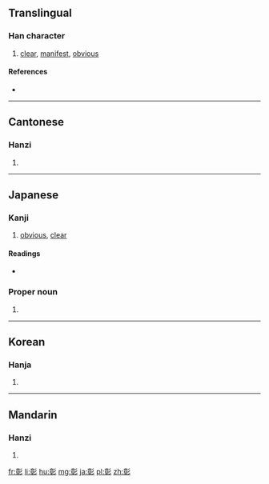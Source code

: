 ==Translingual==

===Han character===
{{Han char|rn=59|rad=彡|as=11|sn=14|four=0242<sub>2</sub>|canj=卜十竹竹竹 (YJHHH)}}

# [[clear]], [[manifest]], [[obvious]]

====References====
* {{Han ref|kx=0364.150|dkj=10015|dj=0684.010|hdz=20857.010|uh=5F70|ud=24432|bh=B9FC|bd=47612}}

----

==Cantonese==

===Hanzi===
{{yue-hanzi|jyut=|y=jeung1}}

# {{defn|lang=yue|sort=彡11}}

----

==Japanese==

===Kanji===
{{ja-kanji|grade=c|rs=彡11}}

# [[obvious]], [[clear]]

====Readings====
* {{ja-readings|goon=[[しょう]] (shō)|kanon=[[しょう]] (shō)|kun=[[あや]] (aya), [[あきらか]] (akiraka), [[あらわれる]] (arawareru)}}
<!-- not in my sources: |on=[[そう]] (sō) -->
===Proper noun===
{{ja-pos|あきら|proper}} 

# {{given name|male|lang=ja|sort=あきら}}

----

==Korean==

===Hanja===
{{ko-hanja|hangeul=[[창]]|eumhun=|rv=chang|mr=ch'ang|y=chang}}

# {{defn|lang=ko|sort=彡11}}

----

==Mandarin==

===Hanzi===
{{cmn-hanzi|pin=[[zhāng]] ([[zhang1]])|wg=chang<sup>1</sup>}}

# {{defn|lang=cmn|sort=彡11}}

[[fr:彰]]
[[li:彰]]
[[hu:彰]]
[[mg:彰]]
[[ja:彰]]
[[pl:彰]]
[[zh:彰]]